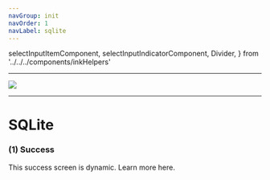 ```yaml
---
navGroup: init
navOrder: 1
navLabel: sqlite
---
```


  selectInputItemComponent,
  selectInputIndicatorComponent,
  Divider,
} from '../../../components/inkHelpers'

---

![](https://figma-image-proxy.prisma.now.sh/?id=1050:2&file=cRvu7bwRRC0zleOvtlTgmkOu)

---

# SQLite

### (1) Success

This success screen is dynamic. Learn more <Link to="./init/success-screens">here</Link>.